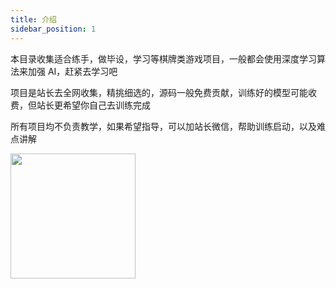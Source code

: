 ```yaml
---
title: 介绍
sidebar_position: 1
---
```


本目录收集适合练手，做毕设，学习等棋牌类游戏项目，一般都会使用深度学习算法来加强 AI，赶紧去学习吧

项目是站长去全网收集，精挑细选的，源码一般免费贡献，训练好的模型可能收费，但站长更希望你自己去训练完成

所有项目均不负责教学，如果希望指导，可以加站长微信，帮助训练启动，以及难点讲解

<div class="text--center">
<img src="/img/baozige/baozige-2.jpg" width="200px"/>
</div>



